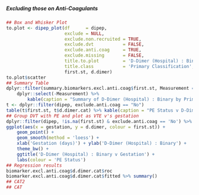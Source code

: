 ##### Excluding those on Anti-Coagulants

```r
## Box and Whisker Plot
to.plot <- dipep_plot(df      = dipep,
                      exclude = NULL,
                      exclude.non.recruited = TRUE,
                      exclude.dvt           = FALSE,
                      exclude.anti.coag     = TRUE,
                      exclude.missing       = FALSE,
                      title.to.plot         = 'D-Dimer (Hospital) : Binary',
                      title.class           = 'Primary Classification',
                      first.st, d.dimer)
to.plot$scatter
## Summary Table
dplyr::filter(summary.biomarkers.excl.anti.coag$first.st, Measurement == 'D-Dimer (Hospital)') %>%
    dplyr::select(-Measurement) %>%
        kable(caption = "Summary of D-Dimer (Hospital) : Binary by Primary Classification")
t <- dplyr::filter(dipep, exclude.anti.coag == "No")
table(t$first.st, t$d.dimer.cat) %>% kable(caption = "PE Status v D-Dimer (Hospital) : Binary dichotomisation")
## Group DVT with PE and plot as VTE v's gestation
dplyr::filter(dipep, !is.na(first.st) & exclude.anti.coag == 'No') %>%
ggplot(aes(x = gestation, y = d.dimer, colour = first.st)) +
    geom_point() +
    geom_smooth(method = 'loess') +
    xlab('Gestation (days)') + ylab('D-Dimer (Hospital) : Binary') +
    theme_bw() +
    ggtitle('D-Dimer (Hospital) : Binary v Gestation') +
    labs(colour = 'PE Status')
## Regression results
biomarker.excl.anti.coag$d.dimer.cat$roc
biomarker.excl.anti.coag$d.dimer.cat$fitted %>% summary()
## CAT2
## CAT

```
